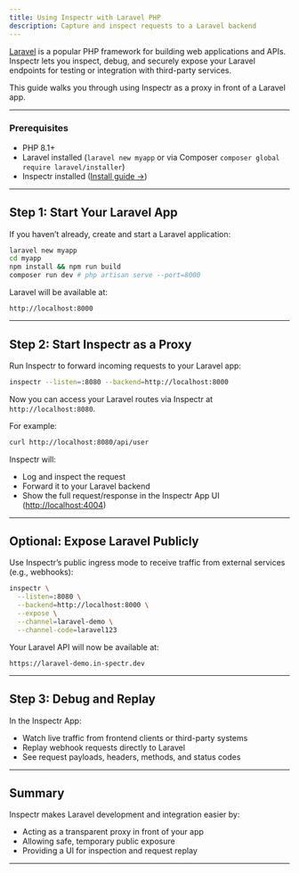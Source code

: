 ```yaml
---
title: Using Inspectr with Laravel PHP
description: Capture and inspect requests to a Laravel backend
---
```



<FlowBase client:only="react" />

[//]: # (# Using Inspectr with Laravel &#40;PHP&#41;)

[Laravel](https://laravel.com/) is a popular PHP framework for building web applications and APIs. Inspectr lets you inspect, debug, and securely expose your Laravel endpoints for testing or integration with third-party services.

This guide walks you through using Inspectr as a proxy in front of a Laravel app.

---

### Prerequisites

* PHP 8.1+
* Laravel installed (`laravel new myapp` or via Composer `composer global require laravel/installer`)
* Inspectr installed ([Install guide →](/docs/getting-started/installation))

---

## Step 1: Start Your Laravel App

If you haven’t already, create and start a Laravel application:

```bash
laravel new myapp
cd myapp
npm install && npm run build
composer run dev # php artisan serve --port=8000
```

Laravel will be available at:

```
http://localhost:8000
```

---

## Step 2: Start Inspectr as a Proxy

Run Inspectr to forward incoming requests to your Laravel app:

```bash
inspectr --listen=:8080 --backend=http://localhost:8000
```

Now you can access your Laravel routes via Inspectr at `http://localhost:8080`.

For example:

```bash
curl http://localhost:8080/api/user
```

Inspectr will:

* Log and inspect the request
* Forward it to your Laravel backend
* Show the full request/response in the Inspectr App UI ([http://localhost:4004](http://localhost:4004))

---

## Optional: Expose Laravel Publicly

<FlowIngress client:only="react" />

Use Inspectr’s public ingress mode to receive traffic from external services (e.g., webhooks):

```bash
inspectr \
  --listen=:8080 \
  --backend=http://localhost:8000 \
  --expose \
  --channel=laravel-demo \
  --channel-code=laravel123
```

Your Laravel API will now be available at:

```
https://laravel-demo.in-spectr.dev
```

---

## Step 3: Debug and Replay

In the Inspectr App:

* Watch live traffic from frontend clients or third-party systems
* Replay webhook requests directly to Laravel
* See request payloads, headers, methods, and status codes

---

## Summary

Inspectr makes Laravel development and integration easier by:

* Acting as a transparent proxy in front of your app
* Allowing safe, temporary public exposure
* Providing a UI for inspection and request replay

---

[//]: # (## 📚 Related Topics)
[//]: # ()
[//]: # (* [Webhook Debugging →]&#40;/guides/webhook-debugging&#41;)
[//]: # (* [Exposing Publicly →]&#40;/exposing/exposing-publicly&#41;)
[//]: # (* [Inspectr Architecture →]&#40;/core-concepts/architecture&#41;)
